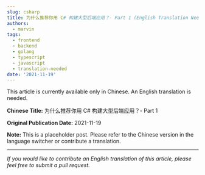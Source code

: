 ```yaml
---
slug: csharp
title: 为什么推荐你用 C# 构建大型后端应用？- Part 1 (English Translation Needed)
authors:
  - marvin
tags:
  - frontend
  - backend
  - golang
  - typescript
  - javascript
  - translation-needed
date: '2021-11-19'
---
```

This article is currently available only in Chinese. An English translation is needed.

**Chinese Title:** 为什么推荐你用 C# 构建大型后端应用？- Part 1

**Original Publication Date:** 2021-11-19

**Note:** This is a placeholder post. Please refer to the Chinese version in the language switcher or contribute a translation.

---

*If you would like to contribute an English translation of this article, please feel free to submit a pull request.*
